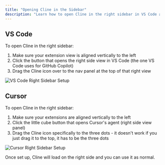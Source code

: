 ```yaml
---
title: "Opening Cline in the Sidebar"
description: "Learn how to open Cline in the right sidebar in VS Code and Cursor"
---
```


## VS Code

To open Cline in the right sidebar:

1. Make sure your extension view is aligned vertically to the left
2. Click the button that opens the right side view in VS Code (the one VS Code uses for GitHub Copilot)
3. Drag the Cline icon over to the nav panel at the top of that right view

<Frame>
	<img
		src="https://storage.googleapis.com/cline_public_images/docs/assets/vs_code_right_view.gif"
		alt="VS Code Right Sidebar Setup"
	/>
</Frame>

## Cursor

To open Cline in the right sidebar:

1. Make sure your extensions are aligned vertically to the left
2. Click the little cube button that opens Cursor's agent (right side view panel)
3. Drag the Cline icon specifically to the three dots - it doesn't work if you just drag it to the top, it has to be the three dots

<Frame>
	<img
		src="https://storage.googleapis.com/cline_public_images/docs/assets/cursor_right_view.gif"
		alt="Cursor Right Sidebar Setup"
	/>
</Frame>

Once set up, Cline will load on the right side and you can use it as normal.
